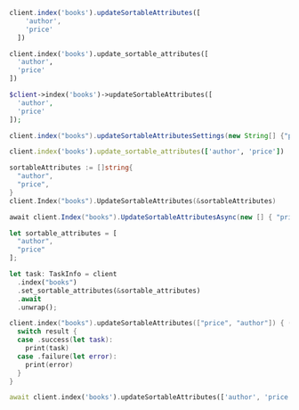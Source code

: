 <CodeGroup>

```javascript JS
client.index('books').updateSortableAttributes([
    'author',
    'price'
  ])
```

```python Python
client.index('books').update_sortable_attributes([
  'author',
  'price'
])
```

```php PHP
$client->index('books')->updateSortableAttributes([
  'author',
  'price'
]);
```

```java Java
client.index("books").updateSortableAttributesSettings(new String[] {"price", "author"});
```

```ruby Ruby
client.index('books').update_sortable_attributes(['author', 'price'])
```

```go Go
sortableAttributes := []string{
  "author",
  "price",
}
client.Index("books").UpdateSortableAttributes(&sortableAttributes)
```

```csharp C#
await client.Index("books").UpdateSortableAttributesAsync(new [] { "price", "author" });
```

```rust Rust
let sortable_attributes = [
  "author",
  "price"
];

let task: TaskInfo = client
  .index("books")
  .set_sortable_attributes(&sortable_attributes)
  .await
  .unwrap();
```

```swift Swift
client.index("books").updateSortableAttributes(["price", "author"]) { (result: Result<TaskInfo, Swift.Error>) in
  switch result {
  case .success(let task):
    print(task)
  case .failure(let error):
    print(error)
  }
}
```

```dart Dart
await client.index('books').updateSortableAttributes(['author', 'price']);
```
</CodeGroup>
